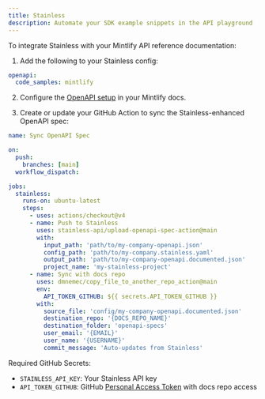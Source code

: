 ```yaml
---
title: Stainless
description: Automate your SDK example snippets in the API playground
---
```


To integrate Stainless with your Mintlify API reference documentation:

1. Add the following to your Stainless config:

```yaml openapi.stainless.yml
openapi:
  code_samples: mintlify
```

2. Configure the [OpenAPI setup](/api-playground/openapi/setup#in-the-repo) in your Mintlify docs.

3. Create or update your GitHub Action to sync the Stainless-enhanced OpenAPI spec:

```yaml
name: Sync OpenAPI Spec

on:
  push:
    branches: [main]
  workflow_dispatch:

jobs:
  stainless:
    runs-on: ubuntu-latest
    steps:
      - uses: actions/checkout@v4
      - name: Push to Stainless
        uses: stainless-api/upload-openapi-spec-action@main
        with:
          input_path: 'path/to/my-company-openapi.json'
          config_path: 'path/to/my-company.stainless.yaml'
          output_path: 'path/to/my-company-openapi.documented.json'
          project_name: 'my-stainless-project'
      - name: Sync with docs repo
        uses: dmnemec/copy_file_to_another_repo_action@main
        env:
          API_TOKEN_GITHUB: ${{ secrets.API_TOKEN_GITHUB }}
        with:
          source_file: 'config/my-company-openapi.documented.json'
          destination_repo: '{DOCS_REPO_NAME}'
          destination_folder: 'openapi-specs'
          user_email: '{EMAIL}'
          user_name: '{USERNAME}'
          commit_message: 'Auto-updates from Stainless'
```

Required GitHub Secrets:
- `STAINLESS_API_KEY`: Your Stainless API key
- `API_TOKEN_GITHUB`: GitHub [Personal Access Token](https://docs.github.com/en/authentication/keeping-your-account-and-data-secure/managing-your-personal-access-tokens) with docs repo access
